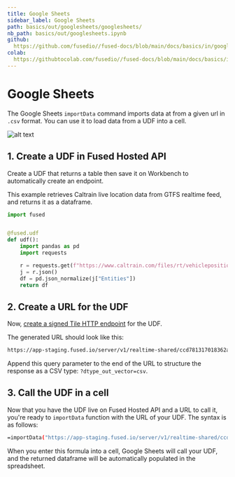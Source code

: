 ```yaml
---
title: Google Sheets
sidebar_label: Google Sheets
path: basics/out/googlesheets/googlesheets/
nb_path: basics/out/googlesheets.ipynb
github: 
  https://github.com/fusedio//fused-docs/blob/main/docs/basics/in/googlesheets.ipynb
colab: 
  https://githubtocolab.com/fusedio//fused-docs/blob/main/docs/basics/in/googlesheets.ipynb
---
```



<LinkButtons
  githubUrl="https://github.com/fusedio//fused-docs/blob/main/docs/basics/in/googlesheets.ipynb"
  colabUrl="https://githubtocolab.com/fusedio//fused-docs/blob/main/docs/basics/in/googlesheets.ipynb"
/>

# Google Sheets

The Google Sheets `importData` command imports data at from a given url in `.csv`
format. You can use it to load data from a UDF into a cell.

![alt text](https://fused-magic.s3.us-west-2.amazonaws.com/docs_assets/gifs/google_sheets.gif)

## 1. Create a UDF in Fused Hosted API

Create a UDF that returns a table then save it on Workbench to automatically create an
endpoint.

This example retrieves Caltrain live location data from GTFS realtime feed, and returns
it as a dataframe.

```python
import fused


@fused.udf
def udf():
    import pandas as pd
    import requests

    r = requests.get(f"https://www.caltrain.com/files/rt/vehiclepositions/CT.json")
    j = r.json()
    df = pd.json_normalize(j["Entities"])
    return df
```

## 2. Create a URL for the UDF

Now,
[create a signed Tile HTTP endpoint](/docs/hosted-api/hosted-api-overview#tile-http-endpoints)
for the UDF.

The generated URL should look like this:

```bash
https://app-staging.fused.io/server/v1/realtime-shared/ccd781317018362a6966c9f12b27e95f1fe2fd88ff339de90eb9ac35b87cf439/run/file
```

Append this query parameter to the end of the URL to structure the response as a CSV
type: `?dtype_out_vector=csv`.

## 3. Call the UDF in a cell

Now that you have the UDF live on Fused Hosted API and a URL to call it, you're ready to
`importData` function with the URL of your UDF. The syntax is as follows:

```bash
=importData("https://app-staging.fused.io/server/v1/realtime-shared/ccd781317018362a6966c9f12b27e95f1fe2fd88ff339de90eb9ac35b87cf439/run/file?dtype_out_vector=csv")
```

When you enter this formula into a cell, Google Sheets will call your UDF, and the
returned dataframe will be automatically populated in the spreadsheet.

```python

```

